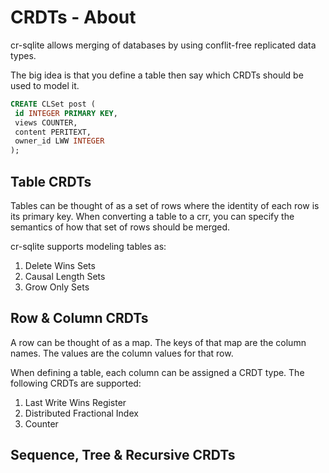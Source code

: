 # CRDTs - About

cr-sqlite allows merging of databases by using conflit-free replicated data types.

The big idea is that you define a table then say which CRDTs should be used to model it.

```sql
CREATE CLSet post (
 id INTEGER PRIMARY KEY,
 views COUNTER,
 content PERITEXT,
 owner_id LWW INTEGER
);
```

## Table CRDTs

Tables can be thought of as a set of rows where the identity of each row is its primary key. When converting a table to a crr, you can specify the semantics of how that set of rows should be merged.

cr-sqlite supports modeling tables as:

1. Delete Wins Sets
2. Causal Length Sets
3. Grow Only Sets

## Row & Column CRDTs

A row can be thought of as a map. The keys of that map are the column names. The values are the column values for that row.

When defining a table, each column can be assigned a CRDT type. The following CRDTs are supported:

1. Last Write Wins Register
2. Distributed Fractional Index
3. Counter

## Sequence, Tree & Recursive CRDTs

